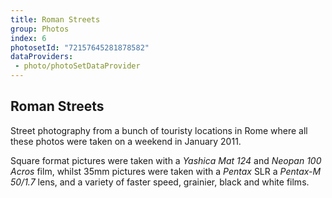 ```yaml
---
title: Roman Streets
group: Photos
index: 6
photosetId: "72157645281878582"
dataProviders:
 - photo/photoSetDataProvider
---
```


## Roman Streets

Street photography from a bunch of touristy locations in Rome where all these photos were taken on a weekend in January 2011.

Square format pictures were taken with a _Yashica Mat 124_ and _Neopan 100 Acros_ film, whilst 35mm pictures were taken with a _Pentax_ SLR a _Pentax-M 50/1.7_ lens, and a variety of faster speed, grainier, black and white films.

<PhotoSet />
